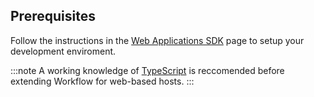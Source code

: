 ## Prerequisites

Follow the instructions in the [Web Applications SDK](../getting-started-web.mdx) page to setup your development enviroment.

:::note
A working knowledge of [TypeScript](https://www.typescriptlang.org/) is reccomended before extending Workflow for web-based hosts.
:::

